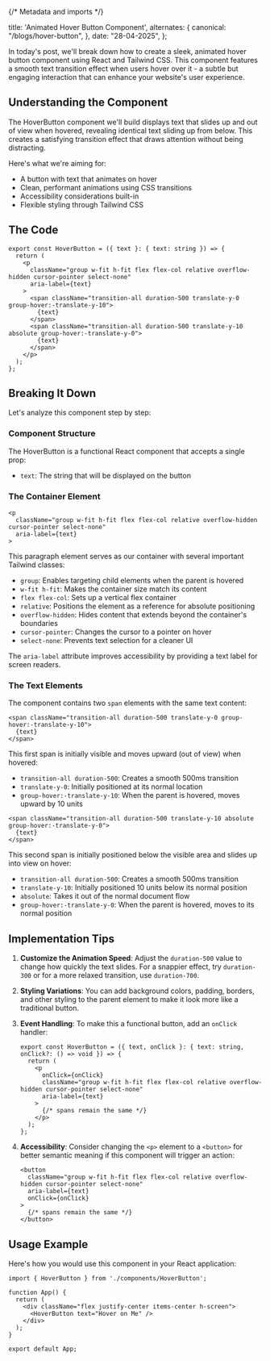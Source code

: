 {/* Metadata and imports */}

  title: 'Animated Hover Button Component',
  alternates: {
    canonical: "/blogs/hover-button",
  },
  date: "28-04-2025",
};

<BlogHeader title={metadata.title} date={metadata.date} link={metadata.alternates.canonical}/>

In today's post, we'll break down how to create a sleek, animated hover button component using React and Tailwind CSS. This component features a smooth text transition effect when users hover over it - a subtle but engaging interaction that can enhance your website's user experience.

## Understanding the Component

The HoverButton component we'll build displays text that slides up and out of view when hovered, revealing identical text sliding up from below. This creates a satisfying transition effect that draws attention without being distracting.

Here's what we're aiming for:
- A button with text that animates on hover
- Clean, performant animations using CSS transitions
- Accessibility considerations built-in
- Flexible styling through Tailwind CSS

## The Code

```tsx
export const HoverButton = ({ text }: { text: string }) => {
  return (
    <p
      className="group w-fit h-fit flex flex-col relative overflow-hidden cursor-pointer select-none"
      aria-label={text}
    >
      <span className="transition-all duration-500 translate-y-0 group-hover:-translate-y-10">
        {text}
      </span>
      <span className="transition-all duration-500 translate-y-10 absolute group-hover:-translate-y-0">
        {text}
      </span>
    </p>
  );
};
```

## Breaking It Down

Let's analyze this component step by step:

### Component Structure

The HoverButton is a functional React component that accepts a single prop:
- `text`: The string that will be displayed on the button

### The Container Element

```tsx
<p
  className="group w-fit h-fit flex flex-col relative overflow-hidden cursor-pointer select-none"
  aria-label={text}
>
```

This paragraph element serves as our container with several important Tailwind classes:
- `group`: Enables targeting child elements when the parent is hovered
- `w-fit h-fit`: Makes the container size match its content
- `flex flex-col`: Sets up a vertical flex container
- `relative`: Positions the element as a reference for absolute positioning
- `overflow-hidden`: Hides content that extends beyond the container's boundaries
- `cursor-pointer`: Changes the cursor to a pointer on hover
- `select-none`: Prevents text selection for a cleaner UI

The `aria-label` attribute improves accessibility by providing a text label for screen readers.

### The Text Elements

The component contains two `span` elements with the same text content:

```tsx
<span className="transition-all duration-500 translate-y-0 group-hover:-translate-y-10">
  {text}
</span>
```

This first span is initially visible and moves upward (out of view) when hovered:
- `transition-all duration-500`: Creates a smooth 500ms transition
- `translate-y-0`: Initially positioned at its normal location
- `group-hover:-translate-y-10`: When the parent is hovered, moves upward by 10 units

```tsx
<span className="transition-all duration-500 translate-y-10 absolute group-hover:-translate-y-0">
  {text}
</span>
```

This second span is initially positioned below the visible area and slides up into view on hover:
- `transition-all duration-500`: Creates a smooth 500ms transition
- `translate-y-10`: Initially positioned 10 units below its normal position
- `absolute`: Takes it out of the normal document flow
- `group-hover:-translate-y-0`: When the parent is hovered, moves to its normal position

## Implementation Tips

1. **Customize the Animation Speed**: Adjust the `duration-500` value to change how quickly the text slides. For a snappier effect, try `duration-300` or for a more relaxed transition, use `duration-700`.

2. **Styling Variations**: You can add background colors, padding, borders, and other styling to the parent element to make it look more like a traditional button.

3. **Event Handling**: To make this a functional button, add an `onClick` handler:
   ```tsx
   export const HoverButton = ({ text, onClick }: { text: string, onClick?: () => void }) => {
     return (
       <p
         onClick={onClick}
         className="group w-fit h-fit flex flex-col relative overflow-hidden cursor-pointer select-none"
         aria-label={text}
       >
         {/* spans remain the same */}
       </p>
     );
   };
   ```

4. **Accessibility**: Consider changing the `<p>` element to a `<button>` for better semantic meaning if this component will trigger an action:
   ```tsx
   <button
     className="group w-fit h-fit flex flex-col relative overflow-hidden cursor-pointer select-none"
     aria-label={text}
     onClick={onClick}
   >
     {/* spans remain the same */}
   </button>
   ```

## Usage Example

Here's how you would use this component in your React application:

<HoverButton text="Hover on Me" />

```tsx
import { HoverButton } from './components/HoverButton';

function App() {
  return (
    <div className="flex justify-center items-center h-screen">
      <HoverButton text="Hover on Me" />
    </div>
  );
}

export default App;
```

